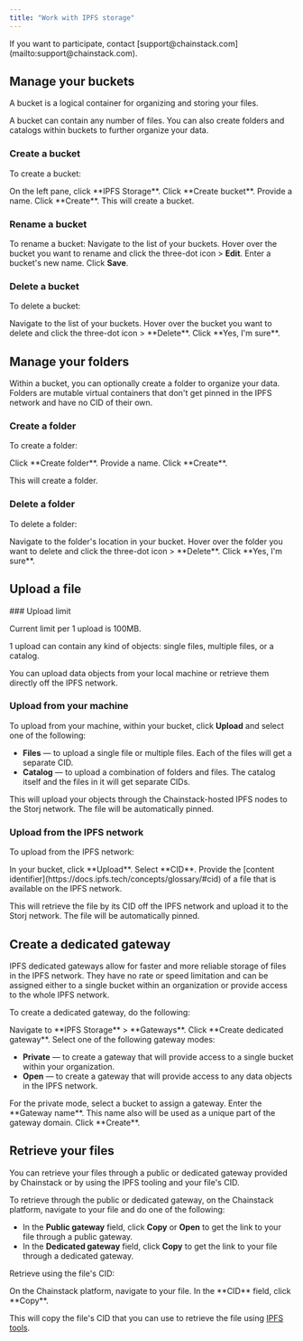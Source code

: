 ```yaml
---
title: "Work with IPFS storage"
---
```


<Warning>
  If you want to participate, contact [support@chainstack.com](mailto:support@chainstack.com).
</Warning>

## Manage your buckets

A bucket is a logical container for organizing and storing your files.

A bucket can contain any number of files. You can also create folders and catalogs within buckets to further organize your data.

### Create a bucket

To create a bucket:

<Steps>
  <Step>
    On the left pane, click **IPFS Storage**.
  </Step>
  <Step>
    Click **Create bucket**.
  </Step>
  <Step>
    Provide a name. Click **Create**.
  </Step>
</Steps>
This will create a bucket.

### Rename a bucket

To rename a bucket:
<Steps>
  <Step>
    Navigate to the list of your buckets.
  </Step>
  <Step>
    Hover over the bucket you want to rename and click the three-dot icon > **Edit**.
  </Step>
  <Step>
    Enter a bucket's new name.
  </Step>
  <Step>
    Click **Save**.
  </Step>
</Steps>

### Delete a bucket

To delete a bucket:

<Steps>
  <Step>
    Navigate to the list of your buckets.
  </Step>
  <Step>
    Hover over the bucket you want to delete and click the three-dot icon > **Delete**.
  </Step>
  <Step>
    Click **Yes, I'm sure**.
  </Step>
</Steps>

## Manage your folders

Within a bucket, you can optionally create a folder to organize your data. Folders are mutable virtual containers that don't get pinned in the IPFS network and have no CID of their own.

### Create a folder

To create a folder:

<Steps>
  <Step>
    Click **Create folder**.
  </Step>
  <Step>
    Provide a name. Click **Create**.
  </Step>
</Steps>

This will create a folder.

### Delete a folder

To delete a folder:

<Steps>
  <Step>
    Navigate to the folder's location in your bucket.
  </Step>
  <Step>
    Hover over the folder you want to delete and click the three-dot icon > **Delete**.
  </Step>
  <Step>
    Click **Yes, I'm sure**.
  </Step>
</Steps>

## Upload a file

<Warning>
  ### Upload limit

  Current limit per 1 upload is 100MB.

  1 upload can contain any kind of objects: single files, multiple files, or a catalog.
</Warning>

You can upload data objects from your local machine or retrieve them directly off the IPFS network.

### Upload from your machine

To upload from your machine, within your bucket, click **Upload** and select one of the following:

* **Files** — to upload a single file or multiple files. Each of the files will get a separate CID.
* **Catalog** — to upload a combination of folders and files. The catalog itself and the files in it will get separate CIDs.

This will upload your objects through the Chainstack-hosted IPFS nodes to the Storj network. The file will be automatically pinned.

### Upload from the IPFS network

To upload from the IPFS network:

<Steps>
  <Step>
    In your bucket, click **Upload**.
  </Step>
  <Step>
    Select **CID**.
  </Step>
  <Step>
    Provide the [content identifier](https://docs.ipfs.tech/concepts/glossary/#cid) of a file that is available on the IPFS network.
  </Step>
</Steps>

This will retrieve the file by its CID off the IPFS network and upload it to the Storj network. The file will be automatically pinned.

## Create a dedicated gateway

IPFS dedicated gateways allow for faster and more reliable storage of files in the IPFS network. They have no rate or speed limitation and can be assigned either to a single bucket within an organization or provide access to the whole IPFS network.

To create a dedicated gateway, do the following:

<Steps>
  <Step>
    Navigate to **IPFS Storage** > **Gateways**.
  </Step>
  <Step>
    Click **Create dedicated gateway**.
  </Step>
  <Step>
  Select one of the following gateway modes:

   * **Private** — to create a gateway that will provide access to a single bucket within your organization.
   * **Open** — to create a gateway that will provide access to any data objects in the IPFS network.
  </Step>
  <Step>
    For the private mode, select a bucket to assign a gateway.
  </Step>
  <Step>
    Enter the **Gateway name**. This name also will be used as a unique part of the gateway domain.
  </Step>
  <Step>
    Click **Create**.
  </Step>
</Steps>

## Retrieve your files

You can retrieve your files through a public or dedicated gateway provided by Chainstack or by using the IPFS tooling and your file's CID.

To retrieve through the public or dedicated gateway, on the Chainstack platform, navigate to your file and do one of the following:

* In the **Public gateway** field, click **Copy** or **Open** to get the link to your file through a public gateway.
* In the **Dedicated gateway** field, click **Copy** to get the link to your file through a dedicated gateway.

Retrieve using the file's CID:

<Steps>
  <Step>
    On the Chainstack platform, navigate to your file.
  </Step>
  <Step>
    In the **CID** field, click **Copy**.
  </Step>
</Steps>

This will copy the file's CID that you can use to retrieve the file using [IPFS tools](https://github.com/ipfs/awesome-ipfs).
